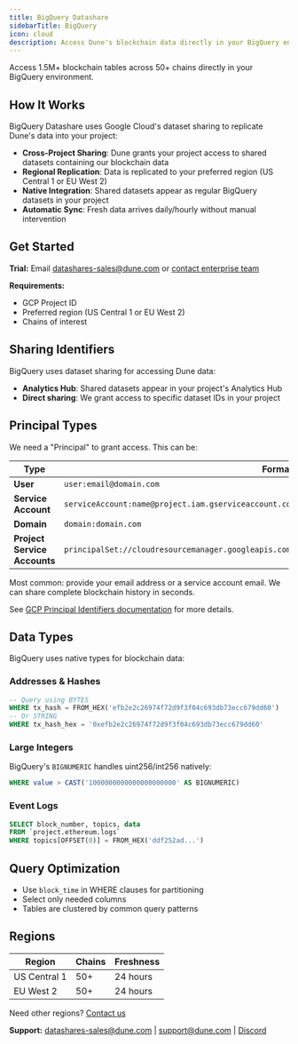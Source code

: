 ```yaml
---
title: BigQuery Datashare
sidebarTitle: BigQuery
icon: cloud
description: Access Dune's blockchain data directly in your BigQuery environment
---
```


Access 1.5M+ blockchain tables across 50+ chains directly in your BigQuery environment.

## How It Works

BigQuery Datashare uses Google Cloud's dataset sharing to replicate Dune's data into your project:

- **Cross-Project Sharing**: Dune grants your project access to shared datasets containing our blockchain data
- **Regional Replication**: Data is replicated to your preferred region (US Central 1 or EU West 2)
- **Native Integration**: Shared datasets appear as regular BigQuery datasets in your project
- **Automatic Sync**: Fresh data arrives daily/hourly without manual intervention

## Get Started

**Trial:** Email datashares-sales@dune.com or [contact enterprise team](https://dune.com/enterprise)

**Requirements:**
- GCP Project ID
- Preferred region (US Central 1 or EU West 2)
- Chains of interest

## Sharing Identifiers

BigQuery uses dataset sharing for accessing Dune data:

- **Analytics Hub**: Shared datasets appear in your project's Analytics Hub
- **Direct sharing**: We grant access to specific dataset IDs in your project

## Principal Types

We need a "Principal" to grant access. This can be:

| **Type** | **Format** | **Example** |
|----------|------------|-------------|
| **User** | `user:email@domain.com` | `user:bob@acme.com` |
| **Service Account** | `serviceAccount:name@project.iam.gserviceaccount.com` | `serviceAccount:etl-sa@cust-proj.iam.gserviceaccount.com` |
| **Domain** | `domain:domain.com` | `domain:acme.com` |
| **Project Service Accounts** | `principalSet://cloudresourcemanager.googleapis.com/projects/PROJECT_NUMBER/type/ServiceAccount` | All service accounts for project |

<Info>
  Most common: provide your email address or a service account email. We can share complete blockchain history in seconds.
</Info>

See [GCP Principal Identifiers documentation](https://cloud.google.com/iam/docs/principal-identifiers) for more details.


## Data Types

BigQuery uses native types for blockchain data:

### Addresses & Hashes
```sql
-- Query using BYTES
WHERE tx_hash = FROM_HEX('efb2e2c26974f72d9f3f04c693db73ecc679dd60')
-- Or STRING
WHERE tx_hash_hex = '0xefb2e2c26974f72d9f3f04c693db73ecc679dd60'
```

### Large Integers
BigQuery's `BIGNUMERIC` handles uint256/int256 natively:
```sql
WHERE value > CAST('1000000000000000000000' AS BIGNUMERIC)
```

### Event Logs
```sql
SELECT block_number, topics, data
FROM `project.ethereum.logs`
WHERE topics[OFFSET(0)] = FROM_HEX('ddf252ad...')
```

## Query Optimization

- Use `block_time` in WHERE clauses for partitioning
- Select only needed columns
- Tables are clustered by common query patterns

## Regions

| Region | Chains | Freshness |
|--------|--------|-----------|
| US Central 1 | 50+ | 24 hours |
| EU West 2 | 50+ | 24 hours |

Need other regions? [Contact us](https://dune.com/enterprise)

**Support:** datashares-sales@dune.com | support@dune.com | [Discord](https://discord.gg/2VCqwzzF7u)